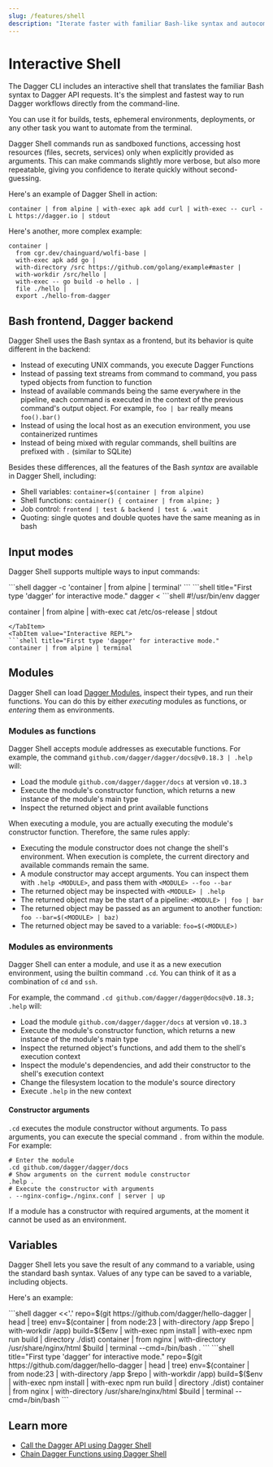 ```yaml
---
slug: /features/shell
description: "Iterate faster with familiar Bash-like syntax and autocomplete"
---
```


# Interactive Shell

The Dagger CLI includes an interactive shell that translates the familiar Bash syntax to Dagger API requests.
It's the simplest and fastest way to run Dagger workflows directly from the command-line.

You can use it for builds, tests, ephemeral environments, deployments, or any other task you want to automate from the terminal.

Dagger Shell commands run as sandboxed functions, accessing host resources (files, secrets, services) only when explicitly provided as arguments.
This can make commands slightly more verbose, but also more repeatable, giving you confidence to iterate quickly without second-guessing.

Here's an example of Dagger Shell in action:

```shell
container | from alpine | with-exec apk add curl | with-exec -- curl -L https://dagger.io | stdout
```

<VideoPlayer src="/img/current_docs/features/shell-curl.webm" alt="Dagger Shell" />

Here's another, more complex example:

```shell
container |
  from cgr.dev/chainguard/wolfi-base |
  with-exec apk add go |
  with-directory /src https://github.com/golang/example#master |
  with-workdir /src/hello |
  with-exec -- go build -o hello . |
  file ./hello |
  export ./hello-from-dagger
```

<VideoPlayer src="/img/current_docs/features/shell-build.webm" alt="Shell build example" />

## Bash frontend, Dagger backend

Dagger Shell uses the Bash syntax as a frontend, but its behavior is quite different in the backend:

- Instead of executing UNIX commands, you execute Dagger Functions
- Instead of passing text streams from command to command, you pass typed objects from function to function
- Instead of available commands being the same everywhere in the pipeline, each command is executed in the context of the previous command's output object. For example, `foo | bar` really means `foo().bar()`
- Instead of using the local host as an execution environment, you use containerized runtimes
- Instead of being mixed with regular commands, shell builtins are prefixed with `.` (similar to SQLite)

Besides these differences, all the features of the Bash *syntax* are available in Dagger Shell, including:

- Shell variables: `container=$(container | from alpine)`
- Shell functions: `container() { container | from alpine; }`
- Job control: `frontend | test & backend | test & .wait`
- Quoting: single quotes and double quotes have the same meaning as in bash

## Input modes

Dagger Shell supports multiple ways to input commands:

<Tabs groupId="shell">
<TabItem value="Inline execution">
```shell
dagger -c 'container | from alpine | terminal'
```
</TabItem>
<TabItem value="Standard input">
```shell title="First type 'dagger' for interactive mode."
dagger <<EOF
container | from alpine | terminal
EOF
```
</TabItem>
<TabItem value="Script">
```shell
#!/usr/bin/env dagger

container |
from alpine |
with-exec cat /etc/os-release |
stdout
```
</TabItem>
<TabItem value="Interactive REPL">
```shell title="First type 'dagger' for interactive mode."
container | from alpine | terminal
```
</TabItem>
</Tabs>

## Modules

Dagger Shell can load [Dagger Modules](/features/modules), inspect their types, and run their functions. You can do this by either *executing* modules as functions, or *entering* them as environments.

### Modules as functions

Dagger Shell accepts module addresses as executable functions. For example, the command `github.com/dagger/dagger/docs@v0.18.3 | .help` will:

- Load the module `github.com/dagger/dagger/docs` at version `v0.18.3`
- Execute the module's constructor function, which returns a new instance of the module's main type
- Inspect the returned object and print available functions

When executing a module, you are actually executing the module's constructor function. Therefore, the same rules apply:

- Executing the module constructor does not change the shell's environment. When execution is complete, the current directory and available commands remain the same.
- A module constructor may accept arguments. You can inspect them with `.help <MODULE>`, and pass them with `<MODULE> --foo --bar`
- The returned object may be inspected with `<MODULE> | .help`
- The returned object may be the start of a pipeline: `<MODULE> | foo | bar`
- The returned object may be passed as an argument to another function: `foo --bar=$(<MODULE> | baz)`
- The returned object may be saved to a variable: `foo=$(<MODULE>)`

### Modules as environments

Dagger Shell can enter a module, and use it as a new execution environment, using the builtin command `.cd`. You can think of it as a combination of `cd` and `ssh`.

For example, the command `.cd github.com/dagger/dagger@docs@v0.18.3; .help` will:

- Load the module `github.com/dagger/dagger/docs` at version `v0.18.3`
- Execute the module's constructor function, which returns a new instance of the module's main type
- Inspect the returned object's functions, and add them to the shell's execution context
- Inspect the module's dependencies, and add their constructor to the shell's execution context
- Change the filesystem location to the module's source directory
- Execute `.help` in the new context

<VideoPlayer src="/img/current_docs/features/shell-module.webm" alt="Dagger Shell module loading" />

#### Constructor arguments

`.cd` executes the module constructor without arguments. To pass arguments, you can execute the special command `.` from within the module. For example:

```
# Enter the module
.cd github.com/dagger/dagger/docs
# Show arguments on the current module constructor
.help .
# Execute the constructor with arguments
. --nginx-config=./nginx.conf | server | up
```

If a module has a constructor with required arguments, at the moment it cannot be used as an environment.

## Variables

Dagger Shell lets you save the result of any command to a variable, using the standard bash syntax.
Values of any type can be saved to a variable, including objects.

Here's an example:

<Tabs groupId="shell">
<TabItem value="System shell">
```shell
dagger <<'.'
repo=$(git https://github.com/dagger/hello-dagger | head | tree)
env=$(container | from node:23 | with-directory /app $repo | with-workdir /app)
build=$($env | with-exec npm install | with-exec npm run build | directory ./dist)
container | from nginx | with-directory /usr/share/nginx/html $build | terminal --cmd=/bin/bash
.
```
</TabItem>
<TabItem value="Dagger Shell">
```shell title="First type 'dagger' for interactive mode."
repo=$(git https://github.com/dagger/hello-dagger | head | tree)
env=$(container | from node:23 | with-directory /app $repo | with-workdir /app)
build=$($env | with-exec npm install | with-exec npm run build | directory ./dist)
container | from nginx | with-directory /usr/share/nginx/html $build | terminal --cmd=/bin/bash
```
</TabItem>
</Tabs>

<VideoPlayer src="/img/current_docs/features/shell-variables.webm" alt="Dagger Shell variables" />

## Learn more

- [Call the Dagger API using Dagger Shell](../api/clients-cli.mdx)
- [Chain Dagger Functions using Dagger Shell](../api/chaining.mdx)

